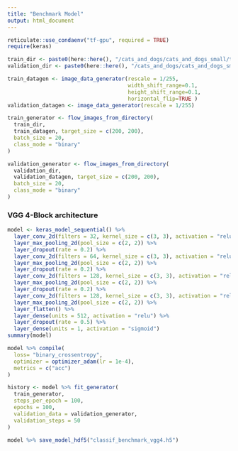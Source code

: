 ```yaml
---
title: "Benchmark Model"
output: html_document
---
```


```r
reticulate::use_condaenv("tf-gpu", required = TRUE)
require(keras)
```

```r
train_dir <- paste0(here::here(), "/cats_and_dogs/cats_and_dogs_small/train")
validation_dir <- paste0(here::here(), "/cats_and_dogs/cats_and_dogs_small/validation")

train_datagen <- image_data_generator(rescale = 1/255,
                                      width_shift_range=0.1,
                                      height_shift_range=0.1,
                                      horizontal_flip=TRUE )
validation_datagen <- image_data_generator(rescale = 1/255)

train_generator <- flow_images_from_directory(
  train_dir,
  train_datagen, target_size = c(200, 200),
  batch_size = 20,
  class_mode = "binary"
)

validation_generator <- flow_images_from_directory(
  validation_dir,
  validation_datagen, target_size = c(200, 200),
  batch_size = 20,
  class_mode = "binary"
)
```
### VGG 4-Block architecture

```r
model <- keras_model_sequential() %>%
  layer_conv_2d(filters = 32, kernel_size = c(3, 3), activation = "relu", input_shape = c(200, 200, 3)) %>%
  layer_max_pooling_2d(pool_size = c(2, 2)) %>%
  layer_dropout(rate = 0.2) %>%
  layer_conv_2d(filters = 64, kernel_size = c(3, 3), activation = "relu") %>%
  layer_max_pooling_2d(pool_size = c(2, 2)) %>%
  layer_dropout(rate = 0.2) %>%
  layer_conv_2d(filters = 128, kernel_size = c(3, 3), activation = "relu") %>%
  layer_max_pooling_2d(pool_size = c(2, 2)) %>%
  layer_dropout(rate = 0.2) %>%
  layer_conv_2d(filters = 128, kernel_size = c(3, 3), activation = "relu") %>%
  layer_max_pooling_2d(pool_size = c(2, 2)) %>%
  layer_flatten() %>%
  layer_dense(units = 512, activation = "relu") %>%
  layer_dropout(rate = 0.5) %>%
  layer_dense(units = 1, activation = "sigmoid")
summary(model)
```

```r
model %>% compile(
  loss= "binary_crossentropy",
  optimizer = optimizer_adam(lr = 1e-4),
  metrics = c("acc")
)
```

```r
history <- model %>% fit_generator(
  train_generator,
  steps_per_epoch = 100,
  epochs = 100,
  validation_data = validation_generator,
  validation_steps = 50
)

```


```r
model %>% save_model_hdf5("classif_benchmark_vgg4.h5")
```


